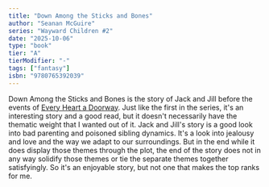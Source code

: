 ```yaml
---
title: "Down Among the Sticks and Bones"
author: "Seanan McGuire"
series: "Wayward Children #2"
date: "2025-10-06"
type: "book"
tier: "A"
tierModifier: "-"
tags: ["fantasy"]
isbn: "9780765392039"
---
```


Down Among the Sticks and Bones is the story of Jack and Jill before the events of [Every Heart a Doorway](every-heart-a-doorway). Just like the first in the series, it's an interesting story and a good read, but it doesn't necessarily have the thematic weight that I wanted out of it. Jack and Jill's story is a good look into bad parenting and poisoned sibling dynamics. It's a look into jealousy and love and the way we adapt to our surroundings. But in the end while it does display those themes through the plot, the end of the story does not in any way solidify those themes or tie the separate themes together satisfyingly. So it's an enjoyable story, but not one that makes the top ranks for me.
